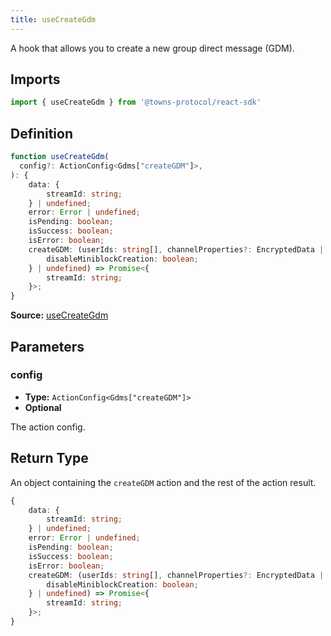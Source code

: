 ```yaml
---
title: useCreateGdm
---
```

A hook that allows you to create a new group direct message (GDM).

## Imports

```ts
import { useCreateGdm } from '@towns-protocol/react-sdk'
```

## Definition

```ts
function useCreateGdm(
  config?: ActionConfig<Gdms["createGDM"]>,
): {
    data: {
        streamId: string;
    } | undefined;
    error: Error | undefined;
    isPending: boolean;
    isSuccess: boolean;
    isError: boolean;
    createGDM: (userIds: string[], channelProperties?: EncryptedData | undefined, streamSettings?: {
        disableMiniblockCreation: boolean;
    } | undefined) => Promise<{
        streamId: string;
    }>;
}
```

**Source:** [useCreateGdm](https://github.com/towns-protocol/towns/blob/main/packages/react-sdk/src/useCreateGdm.ts)

## Parameters

### config

- **Type:** `ActionConfig<Gdms["createGDM"]>`
- **Optional**

The action config.

## Return Type

An object containing the `createGDM` action and the rest of the action result.

```ts
{
    data: {
        streamId: string;
    } | undefined;
    error: Error | undefined;
    isPending: boolean;
    isSuccess: boolean;
    isError: boolean;
    createGDM: (userIds: string[], channelProperties?: EncryptedData | undefined, streamSettings?: {
        disableMiniblockCreation: boolean;
    } | undefined) => Promise<{
        streamId: string;
    }>;
}
```

